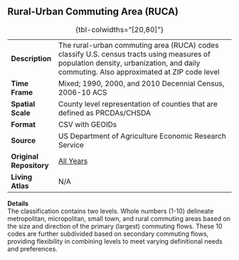## Rural-Urban Commuting Area (RUCA)

|                         |                                                                                                                                                                                      |
|--------------|----------------------------------------------------------|
| **Description**         | The rural-urban commuting area (RUCA) codes classify U.S. census tracts using measures of population density, urbanization, and daily commuting. Also approximated at ZIP code level |
| **Time Frame**          | Mixed; 1990, 2000, and 2010 Decennial Census, 2006-10 ACS                                                                                                                            |
| **Spatial Scale**       | County level representation of counties that are defined as PRCDAs/CHSDA                                                                                                             |
| **Format**              | CSV with GEOIDs                                                                                                                                                                      |
| **Source**              | US Department of Agriculture Economic Research Service                                                                                                                               |
| **Original Repository** | [All Years](https://www.ers.usda.gov/data-products/rural-urban-commuting-area-codes/)                                                                                                |
| **Living Atlas**        | N/A                                                                                                                                                                                  |

: {tbl-colwidths="\[20,80\]"}

**Details**\
The classification contains two levels. Whole numbers (1-10) delineate metropolitan, micropolitan, small town, and rural commuting areas based on the size and direction of the primary (largest) commuting flows. These 10 codes are further subdivided based on secondary commuting flows, providing flexibility in combining levels to meet varying definitional needs and preferences.